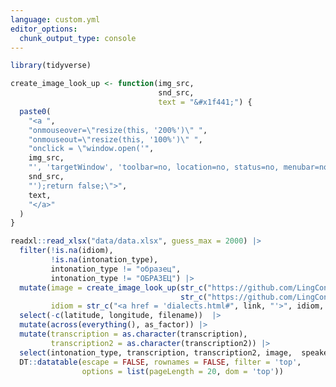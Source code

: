 ```yaml
---
language: custom.yml
editor_options: 
  chunk_output_type: console
---
```


```r
library(tidyverse)

create_image_look_up <- function(img_src,
                                 snd_src,
                                 text = "&#x1f441;") {
  paste0(
    "<a ",
    "onmouseover=\"resize(this, '200%')\" ",
    "onmouseout=\"resize(this, '100%')\" ",
    "onclick = \"window.open('",
    img_src,
    "', 'targetWindow', 'toolbar=no, location=no, status=no, menubar=no, scrollbars=yes, resizable=yes, width=1090px, height=550px, top=25px left=120px'); sound_play('",
    snd_src,
    "');return false;\">",
    text,
    "</a>"
  )
}

readxl::read_xlsx("data/data.xlsx", guess_max = 2000) |> 
  filter(!is.na(idiom),
         !is.na(intonation_type),
         intonation_type != "образец",
         intonation_type != "ОБРАЗЕЦ") |> 
  mutate(image = create_image_look_up(str_c("https://github.com/LingConLab/PRuD/raw/main/images/", filename, ".png"),
                                      str_c("https://github.com/LingConLab/PRuD/raw/main/audio/", filename, ".wav")),
         idiom = str_c("<a href = 'dialects.html#", link, "'>", idiom, "</a>"))  |> 
  select(-c(latitude, longitude, filename))  |> 
  mutate(across(everything(), as_factor)) |> 
  mutate(transcription = as.character(transcription),
         transcription2 = as.character(transcription2)) |> 
  select(intonation_type, transcription, transcription2, image,  speaker, idiom, village, district, region, comment) |> 
  DT::datatable(escape = FALSE, rownames = FALSE, filter = 'top',
                options = list(pageLength = 20, dom = 'top'))
```

<script>
function sound_play(x) {
    var audio = new Audio();
    audio.src = x;
    audio.play();
  }
function resize(elem, percent) { 
  elem.style.fontSize = percent; 
  }
</script>